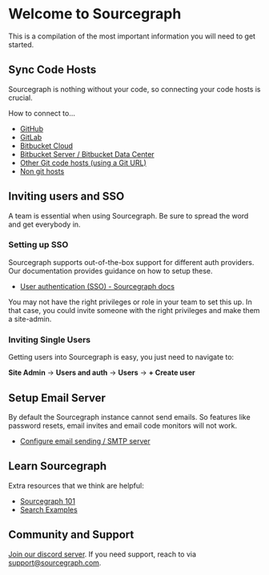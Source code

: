 # Welcome to Sourcegraph

This is a compilation of the most important information you will need to get started.

## Sync Code Hosts

Sourcegraph is nothing without your code, so connecting your code hosts is crucial.

How to connect to…

- [GitHub](https://docs.sourcegraph.com/admin/external_service/github)
- [GitLab](https://docs.sourcegraph.com/admin/external_service/gitlab)
- [Bitbucket Cloud](https://docs.sourcegraph.com/admin/external_service/bitbucket_cloud)
- [Bitbucket Server / Bitbucket Data Center](https://docs.sourcegraph.com/admin/external_service/bitbucket_server)
- [Other Git code hosts (using a Git URL)](https://docs.sourcegraph.com/admin/external_service/other)
- [Non git hosts](https://docs.sourcegraph.com/admin/external_service)

## Inviting users and SSO

A team is essential when using Sourcegraph. Be sure to spread the word and get everybody in.

### Setting up SSO

Sourcegraph supports out-of-the-box support for different auth providers. Our documentation provides guidance on how to setup these.

- [User authentication (SSO) - Sourcegraph docs](https://docs.sourcegraph.com/admin/auth)

You may not have the right privileges or role in your team to set this up. In that case, you could invite someone with the right privileges and make them a site-admin.

### Inviting Single Users

Getting users into Sourcegraph is easy, you just need to navigate to:

**Site Admin** → **Users and auth** → **Users** → **+ Create user**

## Setup Email Server

By default the Sourcegraph instance cannot send emails. So features like password resets, email invites and email code monitors will not work.

- [Configure email sending / SMTP server](https://docs.sourcegraph.com/admin/config/email)

## Learn Sourcegraph

Extra resources that we think are helpful:

- [Sourcegraph 101](https://docs.sourcegraph.com/getting-started)
- [Search Examples](https://docs.sourcegraph.com/code_search/tutorials/examples)

## Community and Support

[Join our discord server](https://srcgr.ph/discord-cloud-onboarding). If you need support, reach to via <support@sourcegraph.com>.
